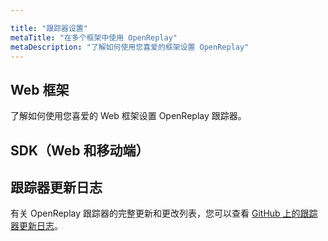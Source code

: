 ```yaml
---

title: "跟踪器设置"
metaTitle: "在多个框架中使用 OpenReplay"
metaDescription: "了解如何使用您喜爱的框架设置 OpenReplay"
---
```


## Web 框架

了解如何使用您喜爱的 Web 框架设置 OpenReplay 跟踪器。

<div class="grid grid-cols-2 md:grid-cols-4 gap-4 card">
<IconText url="/using-or/react" title="React" width="30"/>
<IconText url="/using-or/vue" title="Vue" width="30"/>
<IconText url="/using-or/next" title="NextJS" width="30"/>
<IconText url="/using-or/nuxt" title="Nuxt" width="30"/>
<IconText url="/using-or/remix" title="Remix" width="30"/>
<IconText url="/using-or/svelte" title="Svelte" width="30"/>
<IconText url="/using-or/angular" title="Angular" width="30"/>
<IconText url="/using-or/gatsby" title="Gatsby" width="30"/>
</div>

## SDK（Web 和移动端）

<GoDeeperFooter />

## 跟踪器更新日志

有关 OpenReplay 跟踪器的完整更新和更改列表，您可以查看 [GitHub 上的跟踪器更新日志](https://github.com/openreplay/openreplay/blob/dev/tracker/tracker/CHANGELOG.md)。